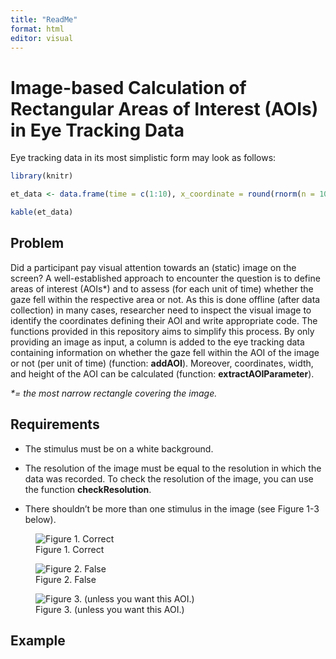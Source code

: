 ```yaml
---
title: "ReadMe"
format: html
editor: visual
---
```


# Image-based Calculation of Rectangular Areas of Interest (AOIs) in Eye Tracking Data

Eye tracking data in its most simplistic form may look as follows:

```r
library(knitr)

et_data <- data.frame(time = c(1:10), x_coordinate = round(rnorm(n = 10, mean = 1000, sd = 20),0), y_coordinate = round(rnorm(n = 10, mean = 500, sd = 10),0))

kable(et_data)
```

## Problem

Did a participant pay visual attention towards an (static) image on the screen? A well-established approach to encounter the question is to define areas of interest (AOIs\*) and to assess (for each unit of time) whether the gaze fell within the respective area or not. As this is done offline (after data collection) in many cases, researcher need to inspect the visual image to identify the coordinates defining their AOI and write appropriate code. The functions provided in this repository aims to simplify this process. By only providing an image as input, a column is added to the eye tracking data containing information on whether the gaze fell within the AOI of the image or not (per unit of time) (function: **addAOI**). Moreover, coordinates, width, and height of the AOI can be calculated (function: **extractAOIParameter**).

*\*= the most narrow rectangle covering the image.*

## Requirements

-   The stimulus must be on a white background.

-   The resolution of the image must be equal to the resolution in which the data was recorded. To check the resolution of the image, you can use the function **checkResolution**.

-   There shouldn't be more than one stimulus in the image (see Figure 1-3 below).

::: {layout-ncol="3"}
![Figure 1. Correct](circle_correct.png)

![Figure 2. False](circle_false_1.png)

![Figure 3. (unless you want this AOI.)](circle_false_2.png)
:::

## Example
